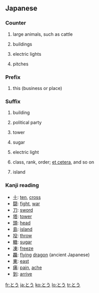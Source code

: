 ==Japanese==

===Counter===
{{ja-pos|h|counter|rom=-tō}}

# {{ja-def|頭}} large animals, such as cattle
# {{ja-def|棟}} buildings
# {{ja-def|灯|燈}} electric lights
# {{ja-def|投}} {{baseball|lang=ja|skey=とう}} pitches

===Prefix===
{{ja-pos|h|prefix|rom=tō-|kanji=当}}

# {{ja-def|当}} this (business or place)

===Suffix===
{{ja-pos|h|suffix|rom=-tō|hidx=とう}}

# {{ja-def|棟}} building
# {{ja-def|党}} political party
# {{ja-def|塔}} tower
# {{ja-def|糖}} sugar
# {{ja-def|灯|燈}} electric light
# {{ja-def|等}} class, rank, order; [[et cetera]], and so on
# {{ja-def|島}} island

===Kanji reading===
{{ja-kanji reading|rom=tō}}

* [[十]]: [[ten]], [[cross]]
* [[闘]]: [[fight]], [[war]]
* [[刀]]: [[sword]]
* [[塔]]: [[tower]]
* [[頭]]: [[head]]
* [[島]]: [[island]]
* [[投]]: [[throw]]
* [[糖]]: [[sugar]]
* [[凍]]: [[freeze]]
* [[龘]]: [[flying]] [[dragon]] (ancient Japanese)
* [[東]]: [[east]]
* [[痛]]: [[pain]], [[ache]]
* [[到]]: [[arrive]]

[[fr:とう]]
[[ja:とう]]
[[ko:とう]]
[[lo:とう]]
[[tr:とう]]